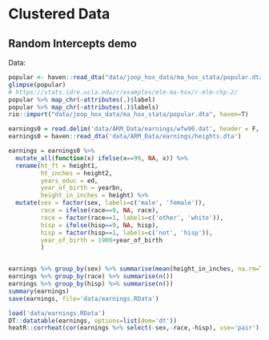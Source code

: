 # Clustered Data



## Random Intercepts demo

Data: 

```r
popular <- haven::read_dta("data/joop_hox_data/ma_hox_stata/popular.dta")
glimpse(popular)
# https://stats.idre.ucla.edu/r/examples/mlm-ma-hox/r-mlm-chp-2/
popular %>% map_chr(~attributes(.)$label)
popular %>% map_chr(~attributes(.)$labels)
rio::import("data/joop_hox_data/ma_hox_stata/popular.dta", haven=T)
```

 
```r
earnings0 = read.delim('data/ARM_Data/earnings/wfw90.dat', header = F, sep = '\t')
earnings0 = haven::read_dta('data/ARM_Data/earnings/heights.dta')

earnings = earnings0 %>% 
  mutate_all(function(x) ifelse(x==99, NA, x)) %>% 
  rename(ht_ft = height1,
         ht_inches = height2,
         years_educ = ed,
         year_of_birth = yearbn,
         height_in_inches = height) %>% 
  mutate(sex = factor(sex, labels=c('male', 'female')),
         race = ifelse(race==9, NA, race),
         race = factor(race==1, labels=c('other', 'white')),
         hisp = ifelse(hisp==9, NA, hisp),
         hisp = factor(hisp==1, labels=c('not', 'hisp')),
         year_of_birth = 1900+year_of_birth
         )


earnings %>% group_by(sex) %>% summarise(mean(height_in_inches, na.rm=T))
earnings %>% group_by(race) %>% summarise(n())
earnings %>% group_by(hisp) %>% summarise(n())
summary(earnings)
save(earnings, file='data/earnings.RData')
``` 
```r
load('data/earnings.RData')
DT::datatable(earnings, options=list(dom='dt'))
heatR::corrheat(cor(earnings %>% select(-sex,-race,-hisp), use='pair'))
```
